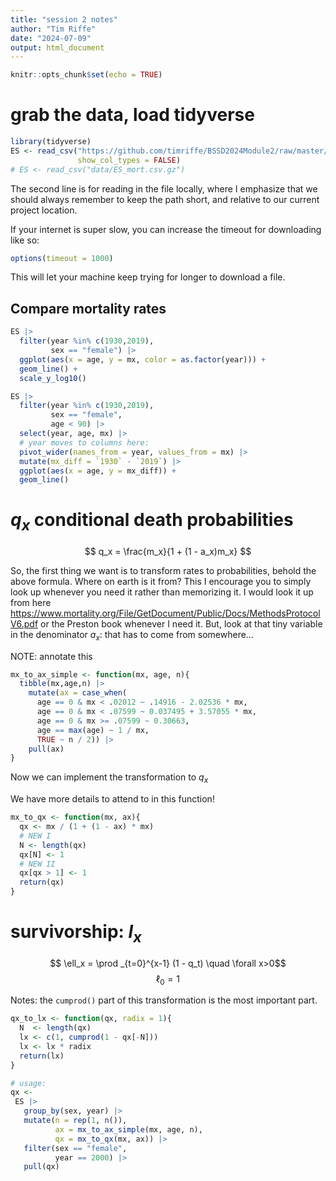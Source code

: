 ```yaml
---
title: "session 2 notes"
author: "Tim Riffe"
date: "2024-07-09"
output: html_document
---
```


```r
knitr::opts_chunk$set(echo = TRUE)
```

# grab the data, load tidyverse

```r
library(tidyverse)
ES <- read_csv("https://github.com/timriffe/BSSD2024Module2/raw/master/data/ES_mort.csv.gz",
               show_col_types = FALSE)
# ES <- read_csv("data/ES_mort.csv.gz")
```
The second line is for reading in the file locally, where I emphasize that we should always remember to keep the path short, and relative to our current project location.

If your internet is super slow, you can increase the timeout for downloading like so:
```r
options(timeout = 1000)
```
This will let your machine keep trying for longer to download a file.

## Compare mortality rates

```r
ES |> 
  filter(year %in% c(1930,2019),
         sex == "female") |> 
  ggplot(aes(x = age, y = mx, color = as.factor(year))) +
  geom_line() +
  scale_y_log10()
```

```r
ES |> 
  filter(year %in% c(1930,2019),
         sex == "female",
         age < 90) |> 
  select(year, age, mx) |> 
  # year moves to columns here:
  pivot_wider(names_from = year, values_from = mx) |> 
  mutate(mx_diff = `1930` - `2019`) |> 
  ggplot(aes(x = age, y = mx_diff)) +
  geom_line()
```

# $q_x$ conditional death probabilities

$$ q_x = \frac{m_x}{1 + (1 - a_x)m_x} $$

So, the first thing we want is to transform rates to probabilities, behold the above formula. Where on earth is it from? This I encourage you to simply look up whenever you need it rather than memorizing it. I would look it up from here <https://www.mortality.org/File/GetDocument/Public/Docs/MethodsProtocolV6.pdf> or the Preston book whenever I need it. But, look at that tiny variable in the denominator $a_x$: that has to come from somewhere... 

NOTE: annotate this
```r
mx_to_ax_simple <- function(mx, age, n){
  tibble(mx,age,n) |> 
    mutate(ax = case_when(
      age == 0 & mx < .02012 ~ .14916 - 2.02536 * mx,
      age == 0 & mx < .07599 ~ 0.037495 + 3.57055 * mx,
      age == 0 & mx >= .07599 ~ 0.30663,
      age == max(age) ~ 1 / mx,
      TRUE ~ n / 2)) |> 
    pull(ax)
}
```

Now we can implement the transformation to $q_x$

We have more details to attend to in this function!
```r
mx_to_qx <- function(mx, ax){
  qx <- mx / (1 + (1 - ax) * mx)
  # NEW I
  N <- length(qx)
  qx[N] <- 1
  # NEW II
  qx[qx > 1] <- 1
  return(qx)
}


```

# survivorship: $l_x$

$$ \ell_x = \prod _{t=0}^{x-1} (1 - q_t) \quad \forall x>0$$
$$ \ell_0 = 1 $$

Notes: the `cumprod()` part of this transformation is the most important part.
```r
qx_to_lx <- function(qx, radix = 1){
  N  <- length(qx)
  lx <- c(1, cumprod(1 - qx[-N]))
  lx <- lx * radix
  return(lx)
}

# usage:
qx <-
 ES |> 
   group_by(sex, year) |> 
   mutate(n = rep(1, n()),
          ax = mx_to_ax_simple(mx, age, n),
          qx = mx_to_qx(mx, ax)) |> 
   filter(sex == "female",
          year == 2000) |> 
   pull(qx)
```















